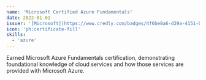 ```yaml
---
name: 'Microsoft Certified Azure Fundamentals'
date: 2022-01-01
issuer: '[Microsoft](https://www.credly.com/badges/4f6be8a6-d29a-4151-b85d-c98228422173)'
icon: 'ph:certificate-fill'
skills:
  - 'azure'
---
```


Earned Microsoft Azure Fundamentals certification, demonstrating foundational knowledge of cloud services and how those services are provided with Microsoft Azure.
